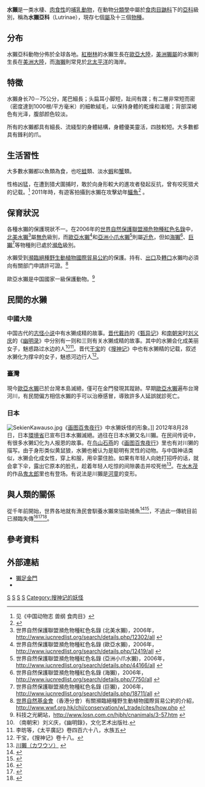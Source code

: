 {{not|海獭|歐亞水獺}}
{{Redirect2|水獺|南韓提供的一個热带风暴的命名|颱風蘇特}}
{{Automatic taxobox
| taxon = Lutrinae
| authority = [[夏尔·吕西安·波拿巴|Bonaparte]], 1838
| fossil_range = {{fossil_range|15|0}}[[中新世|中新世]]到現代
| name = 水獺亞科 
| image = LutraCanadensis fullres.jpg
| image_caption = [[北美水獺|北美水獺]]
| subdivision_ranks = [[屬_(生物)|屬]]
| subdivision = 
* [[小爪水獺屬|小爪水獺屬]] ''Aonyx''
* [[海獺屬|海獺屬]] ''Enhydra''
* [[美洲獺屬|美洲獺屬]] ''Lontra''
* [[水獺屬|水獺屬]] ''Lutra''
* [[江獺屬|江獺屬]] ''Lutrogale''
* [[巨獺屬|巨獺屬]] ''Pteronura''
* {{extinct}}[[大水獺屬|大水獺屬]] ''Enhydriodon''
}}

'''水獺'''是一类水棲、[[肉食性|肉食性]]的[[哺乳動物|哺乳動物]]，在動物[[分類學|分類學]]中屬於[[食肉目|食肉目]][[鼬科|鼬科]]下的[[亞科|亞科]]級別，稱為'''水獺亞科'''（Lutrinae），現存七個[[屬_(生物)|屬]]及十三個[[物種|物種]]。

== 分布 ==
水獺亞科動物分佈於全球各地。[[紅樹林|紅樹林]]的水獺生長在[[歐亞大陸|歐亞大陸]]，[[美洲獺屬|美洲獺屬]]的水獺則生長在[[美洲大陸|美洲大陸]]，而[[海獺|海獺]]則常見於[[北太平洋|北太平洋]]的海岸。

== 特徵 ==
水獺身长70－75公分，尾巴細長；头扁耳小脚短，趾间有蹼；有二層非常短而密（密度達到1000根/平方毫米）的細軟絨毛，以保持身體的乾燥和溫暖；背部深褐色有光泽，腹部颜色较淡。

所有的水獺都具有細長、流綫型的身體結構，身體優美靈活，四肢較短。大多數都具有鋒利的爪。

== 生活習性 ==
大多數水獺都以魚類為食，也吃[[蛙|蛙]]類、淡水[[蝦|蝦]]和[[蟹|蟹]]類。
 
性格凶猛，在遭到猎犬圍捕时，敢於向身形較大的進攻者發起反抗，曾有咬死猎犬的记载。<ref>见《中国动物志 兽纲 食肉目》</ref>{{來源可靠?}}
2011年時，有遊客拍攝到水獺在{{link-en|伍德拉夫湖國家野生動物保護區|Lake Woodruff National Wildlife Refuge}}攻擊幼年[[鱷魚|鱷魚]]<ref>{{Cite web |url=https://www.natgeomedia.com/environment/article/content-6485.html |title=水獺如何大啖鱷魚 |author=珍妮佛．S．霍蘭 |date=2014年3月15日 |publisher=國家地理雜誌中文網 |language=zh-hant |accessdate=2021年5月11日 |quote= |archive-date=2021年7月20日 |archive-url=https://web.archive.org/web/20210720071945/https://www.natgeomedia.com/environment/article/content-6485.html |dead-url=no }}</ref>
。

== 保育狀況 ==
各種水獺的保護現狀不一。在2006年的[[世界自然保護聯盟瀕危物種紅色名錄|世界自然保護聯盟瀕危物種紅色名錄]]中，[[北美水獺|北美水獺]]<ref>世界自然保護聯盟瀕危物種紅色名錄 (北美水獺)，2006年，[http://www.iucnredlist.org/search/details.php/12302/all http://www.iucnredlist.org/search/details.php/12302/all] {{Wayback|url=http://www.iucnredlist.org/search/details.php/12302/all |date=20070506171222 }}</ref>屬[[無危|無危]]級別，而[[歐亞水獺|歐亞水獺]]<ref>世界自然保護聯盟瀕危物種紅色名錄 (歐亞水獺)，2006年，[http://www.iucnredlist.org/search/details.php/12419/all http://www.iucnredlist.org/search/details.php/12419/all] {{Wayback|url=http://www.iucnredlist.org/search/details.php/12419/all |date=20070206153023 }}</ref>和[[亞洲小爪水獺|亞洲小爪水獺]]<ref>世界自然保護聯盟瀕危物種紅色名錄 (亞洲小爪水獺)，2006年，[http://www.iucnredlist.org/search/details.php/44166/all http://www.iucnredlist.org/search/details.php/44166/all] {{Wayback|url=http://www.iucnredlist.org/search/details.php/44166/all |date=20070226130116 }}</ref>則屬[[近危|近危]]，但如[[海獺|海獺]]<ref>世界自然保護聯盟瀕危物種紅色名錄 (海獺)，2006年，[http://www.iucnredlist.org/search/details.php/7750/all http://www.iucnredlist.org/search/details.php/7750/all] {{Wayback|url=http://www.iucnredlist.org/search/details.php/7750/all |date=20070212030752 }}</ref>、[[巨獺|巨獺]]<ref>世界自然保護聯盟瀕危物種紅色名錄 (巨獺)，2006年，[http://www.iucnredlist.org/search/details.php/18711/all http://www.iucnredlist.org/search/details.php/18711/all] {{Wayback|url=http://www.iucnredlist.org/search/details.php/18711/all |date=20061213002224 }}</ref>等物種則已處於[[瀕危|瀕危]]級別。

水獺受到[[瀕臨絕種野生動植物國際貿易公約|瀕臨絕種野生動植物國際貿易公約]]的保護。持有、[[出口|出口]]及[[轉口|轉口]]水獺均必須向有關部门申請許可證。<ref>[[世界自然基金會|世界自然基金會]]（香港分會）有關瀕臨絕種野生動植物國際貿易公約的介紹，[http://www.wwf.org.hk/chi/conservation/wl_trade/cites/how.php http://www.wwf.org.hk/chi/conservation/wl_trade/cites/how.php] {{Wayback|url=http://www.wwf.org.hk/chi/conservation/wl_trade/cites/how.php |date=20070703102913 }}</ref>

歐亞水獺是中国國家一級保護動物。<ref>科技之光網站，[http://www.losn.com.cn/hjbh/cnanimals/3-57.htm http://www.losn.com.cn/hjbh/cnanimals/3-57.htm] {{Wayback|url=http://www.losn.com.cn/hjbh/cnanimals/3-57.htm |date=20061217103901 }}</ref>
== 民間的水獭 ==
=== 中國大陸 ===
中国古代的[[志怪小说|志怪小说]]中有水獭成精的故事。[[晋代|晋代]][[戴祚|戴祚]]的《[[甄异记|甄异记]]》和[[南朝宋|南朝宋]]时[[刘义庆|刘义庆]]的《[[幽明录|幽明录]]》中分别有一则和三则有关水獭成精的故事。其中的水獭会化成美丽女子，魅惑路过水边的人<ref>（南朝宋）刘义庆，《幽明錄》，文化艺术出版社.</ref><ref>李昉等，《太平廣記》卷四百六十八，水族五</ref>。晋代[[干宝|干宝]]的《[[搜神记|搜神记]]》中也有水獭精的记载，叙述水獭化为撑伞的女子，魅惑河边行人<ref>干宝，《搜神记》卷十八。</ref>。

=== 臺灣 ===
現今[[歐亞水獺|歐亞水獺]]已於台灣本島滅絕，僅可在金門發現其蹤跡。早期[[歐亞水獺|歐亞水獺]]遍布台灣河川，有民間偏方相信水獺的手可以治療感冒，導致許多人延誤就診死亡。

=== 日本 ===
[[File:SekienKawauso.jpg|thumb]]《[[画图百鬼夜行|画图百鬼夜行]]》中水獭妖怪的形象。]]
2012年8月28日，日本[[環境省|環境省]]已宣布日本水獺滅絕。過往在日本水獭又名川獺。在民间传说中，有很多水獭幻化为人报恩的故事。在[[鸟山石燕|鸟山石燕]]的《[[画图百鬼夜行|画图百鬼夜行]]》里也有对川獭的描写。由于身形类似黄鼠狼，水獭也被认为是聪明有灵性的动物。与中国神话类似，水獭会化成女性，穿上和服，用伞蒙住脸。如果有年轻人向她打招呼的话，就会拿下伞，露出它原本的脸孔，趁着年轻人吃惊的间隙袭击并咬死他<ref>[http://www58.tok2.com/home/hermitage/monster_touyou/kawauso.htm 川獺（カワウソ）] {{webarchive|url=https://web.archive.org/web/20071009155353/http://www58.tok2.com/home/hermitage/monster_touyou/kawauso.htm |date=2007-10-09 }}</ref>。在[[水木茂|水木茂]]的作品[[鬼太郎|鬼太郎]]里也有登场。有说法是川獺是[[河童|河童]]的变形。

== 與人類的關係 ==

{{see also|水獺捕魚法}}

從千年前開始，世界各地就有漁民會馴養水獺來協助捕魚<ref name="Simoons1990">{{cite book|last=Simoons|first=Frederick J.|title=Food in China: A Cultural and Historical Inquiry|url=https://books.google.com/books?id=Fo087ZxohA4C&pg=PA342|date=1990-11-12|publisher=CRC Press|isbn=978-0-8493-8804-0|pages=342-343|access-date=2018-08-17|archive-date=2019-06-13|archive-url=https://web.archive.org/web/20190613174154/https://books.google.com/books?id=Fo087ZxohA4C&pg=PA342|dead-url=no}}</ref><ref name="GabrielEtAl2008">{{cite book|last1=Gabriel|first1=Otto|last2=Lange|first2=Klaus|last3=Dahm|first3=Erdmann|last4=Wendt|first4=Thomas|title=Fish Catching Methods of the World|url=https://books.google.com/books?id=wkd3JHwDnKgC&pg=PA33|date=2008-04-15|publisher=John Wiley & Sons|isbn=978-0-470-99563-1|page=33|access-date=2018-08-17|archive-date=2019-06-09|archive-url=https://web.archive.org/web/20190609100704/https://books.google.com/books?id=wkd3JHwDnKgC&pg=PA33|dead-url=no}}</ref>，不過此一傳統目前已瀕臨失傳<ref>{{cite web|author=李小奕 |url=http://www.epochtimes.com/b5/14/5/21/n4160587.htm |title=孟加拉水獺捕魚法 獨特傳統面臨危機 |publisher=大紀元 |date=2014-05-21 |accessdate=2018-08-14 |archiveurl=https://web.archive.org/web/20180814113540/http://www.epochtimes.com/b5/14/5/21/n4160587.htm |archivedate=2018-08-14 |deadurl=no }}</ref><ref>{{cite web|url=http://orientaldaily.on.cc/cnt/china_world/20140323/mobile/odn-20140323-0323_00180_054.html |title=水獺助捕魚將成絕唱 |publisher=昔日東方 |date=2014-03-23 |accessdate=2018-08-14 |archiveurl=https://web.archive.org/web/20180814113558/http://orientaldaily.on.cc/cnt/china_world/20140323/mobile/odn-20140323-0323_00180_054.html |archivedate=2018-08-14 |deadurl=no }}</ref><ref>{{cite web|url=https://www.ettoday.net/dalemon/post/2731 |title=遣水獺使─孟加拉消失中的捕魚傳統 |publisher=ETtoday新聞雲 |date=2014-03-27 |accessdate=2018-08-14 |archiveurl=https://web.archive.org/web/20170503120738/https://www.ettoday.net/dalemon/post/2731 |archivedate=2017-05-03 |deadurl=no }}</ref>。

== 參考資料 ==
{{reflist|30em}}

== 外部連結 ==
*[https://otter.tbn.org.tw/ 獺足金門] {{Wayback|url=https://otter.tbn.org.tw/ |date=20211119133550 }}
*{{youtube|channel=UCfryXcY0NGZVoybgL953ZLw|獺足金門}}

{{Authority control}}
{{Taxonbar|from=Q200184}}

[[Category:河童|S]]
[[Category:鼬科|S]]
[[Category:水獺亞科|S]]
[[Category:石川縣的妖怪|S]]
[[Category:搜神记的妖怪|Category:搜神记的妖怪]]